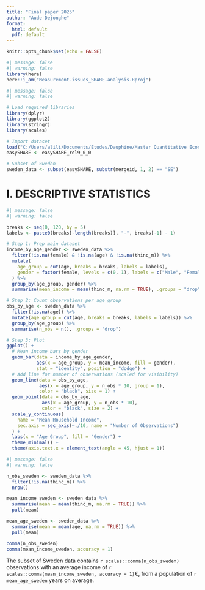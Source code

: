 ```yaml
---
title: "Final paper 2025"
author: "Aude Dejonghe"
format: 
  html: default
  pdf: default
---
```


```r
knitr::opts_chunk$set(echo = FALSE)
```

```r
#| message: false
#| warning: false
library(here)
here::i_am("Measurement-issues_SHARE-analysis.Rproj")
```

```r
#| message: false
#| warning: false

# Load required libraries
library(dplyr)
library(ggplot2)
library(stringr)
library(scales)

# Import dataset
load("C:/Users/alili/Documents/Etudes/Dauphine/Master Quantitative Economics/S2/4. Measurement issues/Final project/Measurement-issues_SHARE-analysis/easySHARE data/easySHARE_rel9_0_0.rda")
easySHARE <- easySHARE_rel9_0_0

# Subset of Sweden
sweden_data <- subset(easySHARE, substr(mergeid, 1, 2) == "SE")
```


# I. DESCRIPTIVE STATISTICS

```r
#| message: false
#| warning: false

breaks <- seq(0, 120, by = 5)
labels <- paste0(breaks[-length(breaks)], "-", breaks[-1] - 1)

# Step 1: Prep main dataset
income_by_age_gender <- sweden_data %>%
  filter(!is.na(female) & !is.na(age) & !is.na(thinc_m)) %>%
  mutate(
    age_group = cut(age, breaks = breaks, labels = labels),
    gender = factor(female, levels = c(0, 1), labels = c("Male", "Female"))
  ) %>%
  group_by(age_group, gender) %>%
  summarise(mean_income = mean(thinc_m, na.rm = TRUE), .groups = "drop")

# Step 2: Count observations per age group
obs_by_age <- sweden_data %>%
  filter(!is.na(age)) %>%
  mutate(age_group = cut(age, breaks = breaks, labels = labels)) %>%
  group_by(age_group) %>%
  summarise(n_obs = n(), .groups = "drop")

# Step 3: Plot
ggplot() +
  # Mean income bars by gender
  geom_bar(data = income_by_age_gender, 
           aes(x = age_group, y = mean_income, fill = gender), 
           stat = "identity", position = "dodge") +
  # Add line for number of observations (scaled for visibility)
  geom_line(data = obs_by_age, 
            aes(x = age_group, y = n_obs * 10, group = 1), 
            color = "black", size = 1) +
  geom_point(data = obs_by_age, 
             aes(x = age_group, y = n_obs * 10), 
             color = "black", size = 2) +
  scale_y_continuous(
    name = "Mean Household Income",
    sec.axis = sec_axis(~./10, name = "Number of Observations")
  ) +
  labs(x = "Age Group", fill = "Gender") +
  theme_minimal() + 
  theme(axis.text.x = element_text(angle = 45, hjust = 1))
```


```r
#| message: false
#| warning: false

n_obs_sweden <- sweden_data %>%
  filter(!is.na(thinc_m)) %>%
  nrow()

mean_income_sweden <- sweden_data %>%
  summarise(mean = mean(thinc_m, na.rm = TRUE)) %>%
  pull(mean)

mean_age_sweden <- sweden_data %>%
  summarise(mean = mean(age, na.rm = TRUE)) %>%
  pull(mean)

comma(n_obs_sweden)
comma(mean_income_sweden, accuracy = 1)
```

The subset of Sweden data contains `r scales::comma(n_obs_sweden)` observations with an average income of `r scales::comma(mean_income_sweden, accuracy = 1)`€, from a population of `r mean_age_sweden` years on average.



